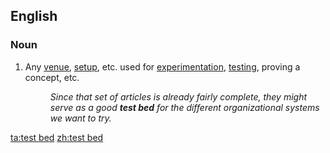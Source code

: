 {{also|testbed}}
==English==

===Noun===
{{en-noun|head=[[test]] [[bed]]}}
# {{lb|en|idiomatic}} Any [[venue]], [[setup]], etc. used for [[experimentation]], [[testing]], proving a concept, etc.
#: ''Since that set of articles is already fairly complete, they might serve as a good '''test bed''' for the different organizational systems we want to try.''

[[ta:test bed]]
[[zh:test bed]]
